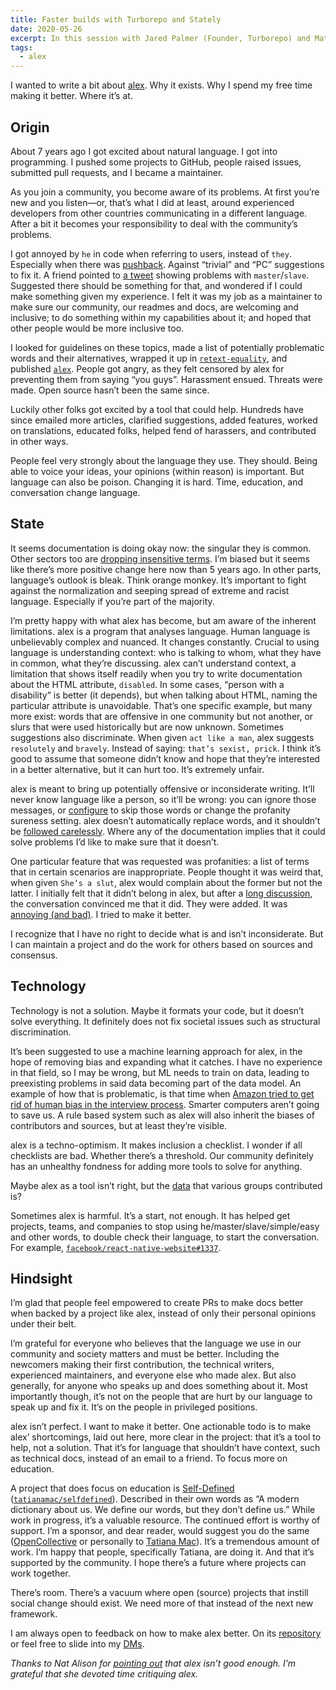```yaml
---
title: Faster builds with Turborepo and Stately
date: 2020-05-26
excerpt: In this session with Jared Palmer (Founder, Turborepo) and Matt Pocock (Developer Advocate, Stately), learn how using Turborepo with Vercel’s development and deployment platform leads to increased developer productivity and up to 85% faster build times.
tags:
  - alex
---
```


I wanted to write a bit about [alex](https://alexjs.com).
Why it exists.
Why I spend my free time making it better.
Where it’s at.

## Origin

About 7 years ago I got excited about natural language.
I got into programming.
I pushed some projects to GitHub, people raised issues, submitted pull
requests, and I became a maintainer.

As you join a community, you become aware of its problems.
At first you’re new and you listen—or, that’s what I did at least, around
experienced developers from other countries communicating in a different
language.
After a bit it becomes your responsibility to deal with the community’s
problems.

I got annoyed by `he` in code when referring to users, instead of `they`.
Especially when there was
[pushback](https://github.com/django/django/pull/2692).
Against “trivial” and “PC” suggestions to fix it.
A friend pointed to [a
tweet](https://twitter.com/kwuchu/status/618799087006130176)
showing problems with `master`/`slave`.
Suggested there should be something for that, and wondered if I could make
something given my experience.
I felt it was my job as a maintainer to make sure our community, our readmes
and docs, are welcoming and inclusive; to do something within my capabilities
about it; and hoped that other people would be more inclusive too.

I looked for guidelines on these topics, made a list of potentially problematic
words and their alternatives, wrapped it up in
[`retext-equality`](https://github.com/retextjs/retext-equality/tree/c03133b),
and published [`alex`](https://github.com/get-alex/alex/tree/3621b0a).
People got angry, as they felt censored by alex for preventing them from saying
“you guys”.
Harassment ensued.
Threats were made.
Open source hasn’t been the same since.

Luckily other folks got excited by a tool that could help.
Hundreds have since emailed more articles, clarified suggestions, added
features, worked on translations, educated folks, helped fend of harassers, and
contributed in other ways.

People feel very strongly about the language they use.
They should.
Being able to voice your ideas, your opinions (within reason) is important.
But language can also be poison.
Changing it is hard.
Time, education, and conversation change language.

## State

It seems documentation is doing okay now: the singular they is common.
Other sectors too are [dropping insensitive
terms](https://www.theregister.co.uk/2020/05/02/uks_ncsc_whitelist_blacklist/).
I’m biased but it seems like there’s more positive change here now than 5
years ago.
In other parts, language’s outlook is bleak.
Think orange monkey.
It’s important to fight against the normalization and seeping spread of extreme
and racist language.
Especially if you’re part of the majority.

I’m pretty happy with what alex has become, but am aware of the inherent
limitations.
alex is a program that analyses language.
Human language is unbelievably complex and nuanced.
It changes constantly.
Crucial to using language is understanding context: who is talking to whom,
what they have in common, what they’re discussing.
alex can’t understand context, a limitation that shows itself readily when you
try to write documentation about the HTML attribute, `disabled`.
In some cases, “person with a disability” is better (it depends), but when
talking about HTML, naming the particular attribute is unavoidable.
That’s one specific example, but many more exist: words that are offensive in
one community but not another, or slurs that were used historically but are now
unknown.
Sometimes suggestions also discriminate.
When given `act like a man`, alex suggests `resolutely` and `bravely`.
Instead of saying: `that’s sexist, prick`.
I think it’s good to assume that someone didn’t know and hope that they’re
interested in a better alternative, but it can hurt too.
It’s extremely unfair.

alex is meant to bring up potentially offensive or inconsiderate writing.
It’ll never know language like a person, so it’ll be wrong: you can
ignore those messages, or
[configure](https://github.com/get-alex/alex#configuration) to skip those words
or change the profanity sureness setting.
alex doesn’t automatically replace words, and it shouldn’t be [followed
carelessly](https://github.com/retextjs/retext-equality/pull/74#issuecomment-451213456).
Where any of the documentation implies that it could solve problems I’d like to
make sure that it doesn’t.

One particular feature that was requested was profanities: a list of terms that
in certain scenarios are inappropriate.
People thought it was weird that, when given `She’s a slut`, alex would
complain about the former but not the latter.
I initially felt that it didn’t belong in alex, but after a
[long discussion](https://github.com/get-alex/alex/issues/46), the conversation
convinced me that it did.
They were added.
It was [annoying (and bad)](https://github.com/get-alex/alex/issues/92).
I tried to make it better.

I recognize that I have no right to decide what is and isn’t inconsiderate.
But I can maintain a project and do the work for others based on sources and
consensus.

## Technology

Technology is not a solution.
Maybe it formats your code, but it doesn’t solve everything.
It definitely does not fix societal issues such as structural discrimination.

It’s been suggested to use a machine learning approach for alex, in the hope of
removing bias and expanding what it catches.
I have no experience in that field, so I may be wrong, but ML needs to train on
data, leading to preexisting problems in said data becoming part of the data
model.
An example of how that is problematic, is that time when [Amazon tried to get
rid of human bias in the interview
process](https://www.reuters.com/article/us-amazon-com-jobs-automation-insight-idUSKCN1MK08G).
Smarter computers aren’t going to save us.
A rule based system such as alex will also inherit the biases of contributors
and sources, but at least they’re visible.

alex is a techno-optimism.
It makes inclusion a checklist.
I wonder if all checklists are bad.
Whether there’s a threshold.
Our community definitely has an unhealthy fondness for adding more tools to
solve for anything.

Maybe alex as a tool isn’t right, but the
[data](https://github.com/retextjs/retext-equality/tree/master/data/en)
that various groups contributed is?

Sometimes alex is harmful.
It’s a start, not enough.
It has helped get projects, teams, and companies to stop using
he/master/slave/simple/easy and other words, to double check their language, to
start the conversation.
For example,
[`facebook/react-native-website#1337`](https://github.com/facebook/react-native-website/pull/1337).

## Hindsight

I’m glad that people feel empowered to create PRs to make docs better when
backed by a project like alex, instead of only their personal opinions under
their belt.

I’m grateful for everyone who believes that the language we use in our
community and society matters and must be better.
Including the newcomers making their first contribution, the technical writers,
experienced maintainers, and everyone else who made alex.
But also generally, for anyone who speaks up and does something about it.
Most importantly though, it’s not on the people that are hurt by our language
to speak up and fix it.
It’s on the people in privileged positions.

alex isn’t perfect.
I want to make it better.
One actionable todo is to make alex’ shortcomings, laid out here, more clear in
the project: that it’s a tool to help, not a solution.
That it’s for language that shouldn’t have context, such as technical docs,
instead of an email to a friend.
To focus more on education.

A project that does focus on education is
[Self-Defined](https://www.selfdefined.app)
([`tatianamac/selfdefined`](https://github.com/tatianamac/selfdefined)).
Described in their own words as “A modern dictionary about us. We define our
words, but they don’t define us.”
While work in progress, it’s a valuable resource.
The continued effort is worthy of support.
I’m a sponsor, and dear reader, would suggest you do the same
([OpenCollective](https://opencollective.com/selfdefined) or personally
to [Tatiana Mac](https://github.com/sponsors/tatianamac)).
It’s a tremendous amount of work.
I’m happy that people, specifically Tatiana, are doing it.
And that it’s supported by the community.
I hope there’s a future where projects can work together.

There’s room.
There’s a vacuum where open (source) projects that instill social change should
exist.
We need more of that instead of the next new framework.

I am always open to feedback on how to make alex better.
On its [repository](https://github.com/get-alex/alex#integrations) or feel free
to slide into my [DMs](https://twitter.com/wooorm).

_Thanks to Nat Alison for
[pointing out](https://twitter.com/tesseralis/status/1260421410192650241)
that alex isn’t good enough.
I’m grateful that she devoted time critiquing alex._
